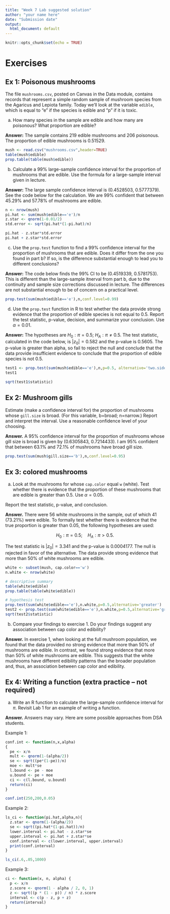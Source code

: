 ```yaml
---
title: "Week 7 Lab suggested solution"
author: "your name here"
date: "Submission date"
output:
  html_document: default
---
```

  
```r
knitr::opts_chunk$set(echo = TRUE)
```




# Exercises


## Ex 1: Poisonous mushrooms

The file `mushrooms.csv`, posted on Canvas in the Data module, contains records that represent a simple random sample of mushroom species from the Agaricus and Lepiota family. Today we'll look at the variable `edible`, which is equal to "e" if the species is edible and "p" if it is toxic.  


a. How many species in the sample are edible and how many are poisonous?  What proportion are edible?

**Answer:**
The sample contains 219 edible mushrooms and 206 poisonous. The proportion of edible mushrooms is 0.51529.

```r
mush <- read.csv("mushrooms.csv",header=TRUE)
table(mush$edible)
prop.table(table(mush$edible))
```

b. Calculate a 99% large-sample confidence interval for the proportion of mushrooms that are edible. Use the formula for a large-sample interval given in lecture.

**Answer:** 
The large sample confidence interval is (0.4528503, 0.5777379). See the code below for the calculation. We are 99% confident that between 45.29% and 57.78% of mushrooms are edible.

```r
n <- nrow(mush)
pi.hat <- sum(mush$edible=='e')/n
z.star <- qnorm(1-0.01/2)
std.error <- sqrt(pi.hat*(1-pi.hat)/n)

pi.hat - z.star*std.error
pi.hat + z.star*std.error

```

c. Use the `prop.test` function to find a 99% confidence interval for the proportion of mushrooms that are edible.  Does it differ from the one you found in part b?  If so, is the difference substantial enough to lead you to different conclusions? 

**Answer:**
The code below finds the 99% CI to be (0.4519339, 0.5781753). This is different than the large-sample itnerval from part b, due to the continuity and sample size corrections discussed in lecture. The differences are not substantial enough to be of concern on a practical level.

```r
prop.test(sum(mush$edible=='e'),n,conf.level=0.99)
```


d. Use the `prop.test` function in R to test whether the data provide strong evidence that the proportion of edible species is not equal to 0.5.  Report the test statistic, p-value, decision, and summarize your conclusion. Use $\alpha=0.01$.

**Answer:**
The hypotheses are $H_0:\pi=0.5$; $H_A:\pi\neq 0.5$. The test statistic, calculated in the code below, is $|z_0|=0.582$ and the p-value is 0.5605. The p-value is greater than alpha, so fail to reject the null and conclude that the data provide insufficient evidence to conclude that the proportion of edible species is not 0.5.

```r
test1 <- prop.test(sum(mush$edible=='e'),n,p=0.5, alternative='two.sided')
test1

sqrt(test1$statistic)
```

## Ex 2: Mushroom gills

Estimate (make a confidence interval for) the proportion of mushrooms whose `gill.size` is broad. (For this variable, b=broad; n=narrow.) Report and interpret the interval. Use a reasonable confidence level of your choosing.

**Answer.**
A 95% confidence interval for the proportion of mushrooms whose gill size is broad is given by (0.6305843, 0.7214433). I am 95% confident that between 63.1% and 72.1% of mushrooms have broad gill size.

```r
prop.test(sum(mush$gill.size=='b'),n,conf.level=0.95)
```

## Ex 3: colored mushrooms
a. Look at the mushrooms for whose `cap.color` equal `w` (white). Test whether there is evidence that the proportion of these mushrooms that are edible is greater than 0.5. Use $\alpha=0.05$. 

Report the test statistic, p-value, and conclusion.

**Answer.**
There were 56 white mushrooms in the sample, out of which 41 (73.21%) were edible. To formally test whether there is evidence that the true proportion is greater than 0.05, the following hypotheses are used:

$$H_0:\pi=0.5; \quad H_A: \pi > 0.5.$$

The test statistic is $|z_0|=3.341$ and the p-value is 0.0004177. The null is rejected in favor of the alternative. The data provide strong evidence that more than 50% of white mushrooms are edible.

```r
white <- subset(mush, cap.color=='w')
n.white <- nrow(white)

# descriptive summary
table(white$edible)
prop.table(table(white$edible))

# hypothesis test
prop.test(sum(white$edible=='e'),n.white,p=0.5,alternative='greater')
test2 <- prop.test(sum(white$edible=='e'),n.white,p=0.5,alternative='greater')
sqrt(test2$statistic)
```

b. Compare your findings to exercise 1. Do your findings suggest any association between cap color and edibility? 

**Answer.**
In exercise 1, when looking at the full mushroom population, we found that the data provided no strong evidence that more than 50% of mushrooms are edible. In contrast, we found strong evidence that more than 50% of white mushrooms are edible. This suggests that the white mushrooms have different edibility patterns than the broader population and, thus, an association between cap color and edibility. 


## Ex 4: Writing a function (extra practice -- not required)

a. Write an R function to calculate the large-sample confidence interval for $\pi$.  Revisit Lab 1 for an example of writing a function.

**Answer.**
Answers may vary. Here are some possible approaches from DSA students.

Example 1:
```r
conf.int <- function(n,x,alpha)
{
  pe <- x/n
  mult <- qnorm(1-(alpha/2))
  se <- sqrt((pe*(1-pe))/n)
  moe <- mult*se
  l.bound <- pe - moe
  u.bound <- pe + moe
  ci <- c(l.bound, u.bound)
  return(ci)
}

conf.int(250,200,0.05)
```

Example 2:
```r
ls_ci <- function(pi.hat,alpha,n){
  z.star <- qnorm(1-(alpha/2))
  se <- sqrt((pi.hat*(1-pi.hat))/n)
  lower.interval <- pi.hat - z.star*se
  upper.interval <- pi.hat + z.star*se
  conf.interval <- c(lower.interval, upper.interval)
  print(conf.interval)
}

ls_ci(.6,.05,1000)


```

Example 3:

```r
ci <- function(x, n, alpha) {
  p <- x/n
  z.score <- qnorm(1 - alpha / 2, 0, 1)
  z <- sqrt((p * (1 - p)) / n) * z.score
  interval <- c(p - z, p + z)
  return(interval)
}
```
